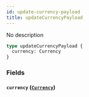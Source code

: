 ```yaml
---
id: update-currency-payload
title: updateCurrencyPayload
---
```


No description

```graphql
type updateCurrencyPayload {
  currency: Currency
}
```

### Fields

#### `currency` ([`Currency`](/v1/objects/currency))
